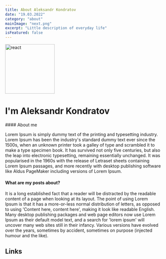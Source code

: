 ```yaml
---
title: About Aleksandr Kondratov
date: "19.03.2022"
category: "about"
mainImage: "next.png"
excerpt: "Little description of everyday life"
isFeatured: false
---
```


<Highlight type="success" text="This is success message" />

<Image
  src="/images/posts/react/react.png"
  placeholder="blur"
  blurDataURL="/images/posts/react/react.png"
  alt="react"
  width="160"
  height="160"
/>

# I'm Aleksandr Kondratov

<Section>

<Article>
#### About me

Lorem Ipsum is simply dummy text of the printing and typesetting industry. Lorem Ipsum has been the industry's standard dummy text ever since the 1500s, when an unknown printer took a galley of type and scrambled it to make a type specimen book. It has survived not only five centuries, but also the leap into electronic typesetting, remaining essentially unchanged. It was popularised in the 1960s with the release of Letraset sheets containing Lorem Ipsum passages, and more recently with desktop publishing software like Aldus PageMaker including versions of Lorem Ipsum.

</Article>

<Article>

#### What are my posts about?

It is a long established fact that a reader will be distracted by the readable content of a page when looking at its layout. The point of using Lorem Ipsum is that it has a more-or-less normal distribution of letters, as opposed to using 'Content here, content here', making it look like readable English. Many desktop publishing packages and web page editors now use Lorem Ipsum as their default model text, and a search for 'lorem ipsum' will uncover many web sites still in their infancy. Various versions have evolved over the years, sometimes by accident, sometimes on purpose (injected humour and the like).

</Article>

</Section>

<Section>
  
## Links

<AboutLinks />

</Section>
